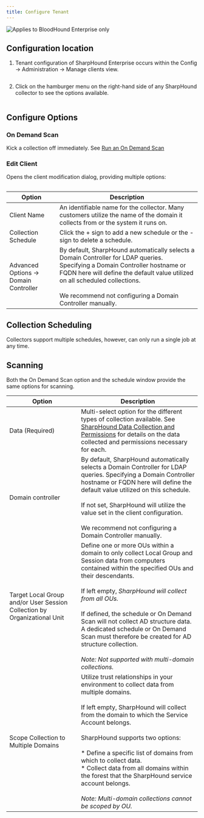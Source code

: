 ```yaml
---
title: Configure Tenant
---
```


<img noZoom src="/assets/enterprise-edition-pill-tag.svg" alt="Applies to BloodHound Enterprise only" />

## Configuration location

1. Tenant configuration of SharpHound Enterprise occurs within the Config -> Administration -> Manage clients view.

<Frame>
  <img src="/assets/image-98.png" alt="" />
</Frame>

2. Click on the hamburger menu on the right-hand side of any SharpHound collector to see the options available.

<Frame>
  <img src="/assets/image-99.png" alt="" />
</Frame>

## Configure Options

### On Demand Scan

Kick a collection off immediately. See [Run an On Demand Scan](/collect-data/operations/on-demand-scan)

### Edit Client

Opens the client modification dialog, providing multiple options:

<Frame>
  <img src="/assets/image-100.png" alt="" />
</Frame>

| **Option**                            | **Description**                                                                                                                                                                                                                                                                    |
| ------------------------------------- | ---------------------------------------------------------------------------------------------------------------------------------------------------------------------------------------------------------------------------------------------------------------------------------- |
| Client Name                           | An identifiable name for the collector. Many customers utilize the name of the domain it collects from or the system it runs on.                                                                                                                                                   |
| Collection Schedule                   | Click the + sign to add a new schedule or the - sign to delete a schedule.                                                                                                                                                                                                         |
| Advanced Options -> Domain Controller | By default, SharpHound automatically selects a Domain Controller for LDAP queries. Specifying a Domain Controller hostname or FQDN here will define the default value utilized on all scheduled collections.<br /><br />We recommend not configuring a Domain Controller manually. |

## Collection Scheduling

Collectors support multiple schedules, however, can only run a single job at any time.

## Scanning

Both the On Demand Scan option and the schedule window provide the same options for scanning.

| **Option**                                                               | **Description**                                                                                                                                                                                                                                                                                                                                                                                                                                                                                 |
| ------------------------------------------------------------------------ | ----------------------------------------------------------------------------------------------------------------------------------------------------------------------------------------------------------------------------------------------------------------------------------------------------------------------------------------------------------------------------------------------------------------------------------------------------------------------------------------------- |
| Data (Required)                                                          | Multi-select option for the different types of collection available. See [SharpHound Data Collection and Permissions](/collect-data/operations/permissions) for details on the data collected and permissions necessary for each.                                                                                                                                                                                                                                                               |
| Domain controller                                                        | By default, SharpHound automatically selects a Domain Controller for LDAP queries. Specifying a Domain Controller hostname or FQDN here will define the default value utilized on this schedule.<br /><br />If not set, SharpHound will utilize the value set in the client configuration.<br /><br />We recommend not configuring a Domain Controller manually.                                                                                                                                |
| Target Local Group and/or User Session Collection by Organizational Unit | Define one or more OUs within a domain to only collect Local Group and Session data from computers contained within the specified OUs and their descendants.<br /><br />If left empty, *SharpHound will collect from all OUs.*<br /><br />If defined, the schedule or On Demand Scan will not collect AD structure data. A dedicated schedule or On Demand Scan must therefore be created for AD structure collection.<br /><br />*Note: Not supported with multi-domain collections.*          |
| Scope Collection to Multiple Domains                                     | Utilize trust relationships in your environment to collect data from multiple domains.<br /><br />If left empty, SharpHound will collect from the domain to which the Service Account belongs.<br /><br />SharpHound supports two options:<br /><br />\* Define a specific list of domains from which to collect data.<br />\* Collect data from all domains within the forest that the SharpHound service account belongs.<br /><br />*Note: Multi-domain collections cannot be scoped by OU.* |
